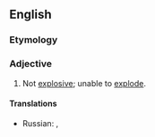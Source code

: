 ==English==

===Etymology===
{{prefix|non|explosive}}

===Adjective===
{{en-adj}}

# Not [[explosive]]; unable to [[explode]].

====Translations====
{{trans-top|not explosive}}
{{trans-mid}}
* Russian: {{t|ru|невзрывающийся|tr=v|sc=Cyrl}}, {{t|ru|невзрывной|tr=nevzryvnój|sc=Cyrl}}
{{trans-bottom}}